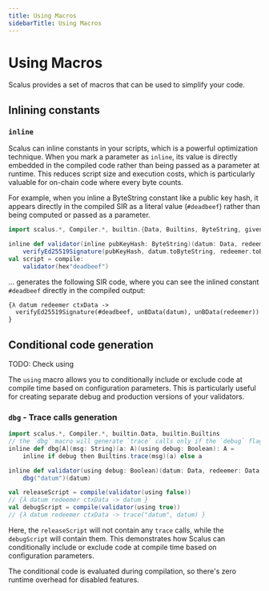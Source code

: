 ```yaml
---
title: Using Macros
sidebarTitle: Using Macros
---
```


# Using Macros

Scalus provides a set of macros that can be used to simplify your code.

## Inlining constants
### `inline`

Scalus can inline constants in your scripts, which is a powerful optimization technique. When you mark a parameter as `inline`, its value is directly embedded in the compiled code rather than being passed as a parameter at runtime. This reduces script size and execution costs, which is particularly valuable for on-chain code where every byte counts.

For example, when you inline a ByteString constant like a public key hash, it appears directly in the compiled SIR as a literal value (`#deadbeef`) rather than being computed or passed as a parameter.

```scala mdoc:compile-only copy showLineNumbers
import scalus.*, Compiler.*, builtin.{Data, Builtins, ByteString, given}, Builtins.*, ByteString.given

inline def validator(inline pubKeyHash: ByteString)(datum: Data, redeemer: Data, ctxData: Data) =
    verifyEd25519Signature(pubKeyHash, datum.toByteString, redeemer.toByteString)
val script = compile:
    validator(hex"deadbeef")
```

... generates the following SIR code, where you can see the inlined constant `#deadbeef` directly in the compiled output:

```ocaml 
{λ datum redeemer ctxData ->
  verifyEd25519Signature(#deadbeef, unBData(datum), unBData(redeemer))
}
```

## Conditional code generation

TODO: Check using

The `using` macro allows you to conditionally include or exclude code at compile time based on configuration parameters. This is particularly useful for creating separate debug and production versions of your validators.

### `dbg` - Trace calls generation

```scala mdoc:compile-only copy showLineNumbers
import scalus.*, Compiler.*, builtin.Data, builtin.Builtins
// the `dbg` macro will generate `trace` calls only if the `debug` flag is set to `true`
inline def dbg[A](msg: String)(a: A)(using debug: Boolean): A =
    inline if debug then Builtins.trace(msg)(a) else a

inline def validator(using debug: Boolean)(datum: Data, redeemer: Data, ctxData: Data) =
    dbg("datum")(datum)

val releaseScript = compile(validator(using false))
// {λ datum redeemer ctxData -> datum }
val debugScript = compile(validator(using true))
// {λ datum redeemer ctxData -> trace("datum", datum) }
```

Here, the `releaseScript` will not contain any `trace` calls, while the `debugScript` will contain them. This demonstrates how Scalus can conditionally include or exclude code at compile time based on configuration parameters. 

The conditional code is evaluated during compilation, so there's zero runtime overhead for disabled features.

